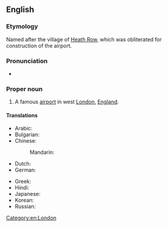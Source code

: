 ==English==
{{wikipedia}}

===Etymology===
Named after the village of [[w:Heath Row|Heath Row]], which was obliterated for construction of the airport.

===Pronunciation===
* {{IPA|/ˌhiːˈθɹoʊ/|lang=en}}

===Proper noun===
{{en-proper noun}}

# A famous [[airport]] in west [[London]], [[England]].

====Translations====
{{trans-top|airport in England}}
* Arabic: {{t|ar|هيثرو|m|tr=hītrū}}
* Bulgarian: {{t|bg|Хийтроу|tr=Híjtrou}}
* Chinese:
*: Mandarin: {{t|cmn|希斯路|tr=Xīsīlù|sc=Hani}}
* Dutch: {{t|nl|Heiderij|f}}
* German: {{t|de|Heidereihe|f}}
{{trans-mid}}
* Greek: {{t|el|Χίθροου}}
* Hindi: {{t|hi|हीथ्रो|tr=hīthrō}}
* Japanese: {{t|ja|ヒースロー|tr=Hīsurō}}
* Korean: {{t|ko|히드로|tr=Hideuro}}
* Russian: {{t|ru|Хи́троу|m}}
{{trans-bottom}}

[[Category:en:London]]